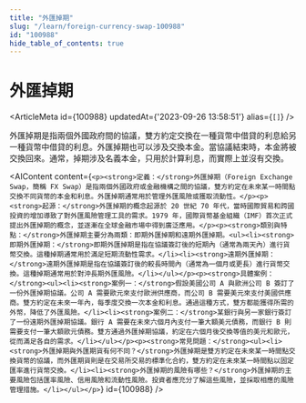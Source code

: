 ```yaml
---
title: "外匯掉期"
slug: "/learn/foreign-currency-swap-100988"
id: "100988"
hide_table_of_contents: true
---
```



# 外匯掉期

<ArticleMeta id={100988} updatedAt={'2023-09-26 13:58:51'} alias={`[]`} />
<div className='border-solid border-b border-t-0 my-4 border-[var(--ifm-color-gray-300)]' />

外匯掉期是指兩個外國政府間的協議，雙方約定交換在一種貨幣中借貸的利息給另一種貨幣中借貸的利息。外匯掉期也可以涉及交換本金。當協議結束時，本金將被交換回來。通常，掉期涉及名義本金，只用於計算利息，而實際上並沒有交換。

<AIContent content={`<p><strong>定義：</strong>外匯掉期（Foreign Exchange Swap，簡稱 FX Swap）是指兩個外國政府或金融機構之間的協議，雙方約定在未來某一時間點交換不同貨幣的本金和利息。外匯掉期通常用於管理外匯風險或獲取流動性。</p><p><strong>起源：</strong>外匯掉期的概念起源於 20 世紀 70 年代，當時國際貿易和跨國投資的增加導致了對外匯風險管理工具的需求。1979 年，國際貨幣基金組織（IMF）首次正式提出外匯掉期的概念，並逐漸在全球金融市場中得到廣泛應用。</p><p><strong>類別與特點：</strong>外匯掉期主要分為兩類：即期外匯掉期和遠期外匯掉期。<ul><li><strong>即期外匯掉期：</strong>即期外匯掉期是指在協議簽訂後的短期內（通常為兩天內）進行貨幣交換。這種掉期通常用於滿足短期流動性需求。</li><li><strong>遠期外匯掉期：</strong>遠期外匯掉期是指在協議簽訂後的較長時間內（通常為一個月或更長）進行貨幣交換。這種掉期通常用於對沖長期外匯風險。</li></ul></p><p><strong>具體案例：</strong><ul><li><strong>案例一：</strong>假設美國公司 A 與歐洲公司 B 簽訂了一份外匯掉期協議。公司 A 需要歐元來支付歐洲供應商，而公司 B 需要美元來支付美國供應商。雙方約定在未來一年內，每季度交換一次本金和利息。通過這種方式，雙方都能獲得所需的外幣，降低了外匯風險。</li><li><strong>案例二：</strong>某銀行與另一家銀行簽訂了一份遠期外匯掉期協議。銀行 A 需要在未來六個月內支付一筆大額美元債務，而銀行 B 則需要支付一筆大額歐元債務。雙方通過外匯掉期協議，約定在六個月後交換等值的美元和歐元，從而滿足各自的需求。</li></ul></p><p><strong>常見問題：</strong><ul><li><strong>外匯掉期與外匯期貨有何不同？</strong>外匯掉期是雙方約定在未來某一時間點交換貨幣的協議，而外匯期貨則是在交易所交易的標準化合約，雙方約定在未來某一時間點以固定匯率進行貨幣交換。</li><li><strong>外匯掉期的風險有哪些？</strong>外匯掉期的主要風險包括匯率風險、信用風險和流動性風險。投資者應充分了解這些風險，並採取相應的風險管理措施。</li></ul></p>`} id={100988} />

